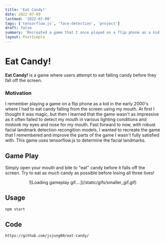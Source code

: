 ```yaml
---
title: 'Eat Candy!'
date: 2022-07-09
lastmod: '2022-07-09'
tags: ['tensorflow.js', 'face-detection', 'project']
draft: false
summary: 'Recreated a game that I once played on a flip phone as a kid - this time with better facial detection.'
layout: PostSimple
---
```


# Eat Candy!

**Eat Candy!** is a game where users attempt to eat falling candy before they fall off the screen.

### Motivation

I remember playing a game on a flip phone as a kid in the early 2000's where I had to eat candy falling from the screen using my mouth. At first I thought it was magic, but then I learned that the game wasn't as impressive as it often failed to detect my mouth in various lighting conditions and mistook my eyes and nose for my mouth.
Fast forward to now, with robust facial landmark detection recongition models, I wanted to recreate the game that I remembered and improve the parts of the game I wasn't fully satisfied with. This game uses tensorflow.js to determine the facial landmarks.

## Game Play

Simply open your mouth and bite to "eat" candy before it falls off the screen. Try to eat as much candy as possible before losing all three lives!

<p align="center">![Loading gameplay gif....](/static/gifs/smaller_gif.gif)</p>

## Usage

```python
npm start
```

## Code

```
https://github.com/jsjung00/eat-candy/
```
